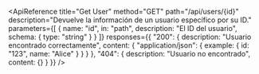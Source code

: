 
<ApiReference
  title="Get User"
  method="GET"
  path="/api/users/{id}"
  description="Devuelve la información de un usuario específico por su ID."
  parameters={[
    {
      name: "id",
      in: "path",
      description: "El ID del usuario",
      schema: { type: "string" }
    }
  ]}
  responses={{
    "200": {
      description: "Usuario encontrado correctamente",
      content: { "application/json": { example: { id: "123", name: "Alice" } } }
    },
    "404": {
      description: "Usuario no encontrado",
      content: {}
    }
  }}
/>


